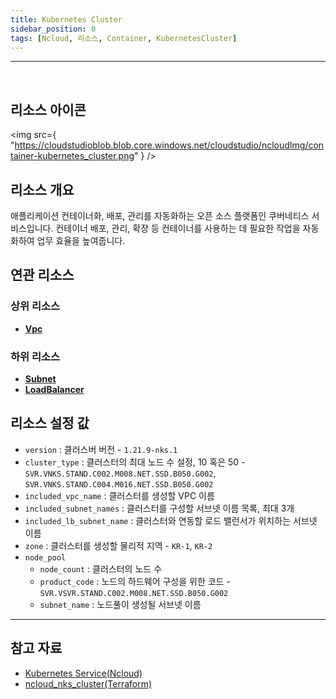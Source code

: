 ```yaml
---
title: Kubernetes Cluster
sidebar_position: 0
tags: [Ncloud, 리소스, Container, KubernetesCluster]
---
```


<hr />
<br />

## 리소스 아이콘

<img
    src={
        "https://cloudstudioblob.blob.core.windows.net/cloudstudio/ncloudImg/container-kubernetes_cluster.png"
    }
/>

## 리소스 개요

애플리케이션 컨테이너화, 배포, 관리를 자동화하는 오픈 소스 플랫폼인 쿠버네티스 서비스입니다. 컨테이너 배포, 관리, 확장 등 컨테이너를 사용하는 데 필요한 작업을 자동화하여 업무 효율을 높여줍니다.

## 연관 리소스

### 상위 리소스

-   [**Vpc**](https://docs.cstudio.app/docs/resource/ncloud/Network/Vpc)

### 하위 리소스

-   [**Subnet**](https://docs.cstudio.app/docs/resource/ncloud/Network/Subnet)
-   [**LoadBalancer**](https://docs.cstudio.app/docs/resource/ncloud/Network/LoadBalancer)

## 리소스 설정 값

-   `version` : 클러스버 버전 - `1.21.9-nks.1`
-   `cluster_type` : 클러스터의 최대 노드 수 설정, 10 혹은 50 - `SVR.VNKS.STAND.C002.M008.NET.SSD.B050.G002`, `SVR.VNKS.STAND.C004.M016.NET.SSD.B050.G002`
-   `included_vpc_name` : 클러스터를 생성할 VPC 이름
-   `included_subnet_names` : 클러스터를 구성할 서브넷 이름 목록, 최대 3개
-   `included_lb_subnet_name` : 클러스터와 연동할 로드 밸런서가 위치하는 서브넷 이름
-   `zone` : 클러스터를 생성할 물리적 지역 - `KR-1`, `KR-2`
-   `node_pool`
    -   `node_count` : 클러스터의 노드 수
    -   `product_code` : 노드의 하드웨어 구성을 위한 코드 - `SVR.VSVR.STAND.C002.M008.NET.SSD.B050.G002`
    -   `subnet_name` : 노드풀이 생성될 서브넷 이름

---

## 참고 자료

-   [Kubernetes Service(Ncloud)](https://www.ncloud.com/product/containers/kubernetes)
-   [ncloud_nks_cluster(Terraform)](https://registry.terraform.io/providers/NaverCloudPlatform/ncloud/latest/docs/resources/nks_cluster)
